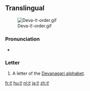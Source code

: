 {{also|द|ढ|ਟ}}
==Translingual==
[[File:Deva-ट-order.gif|thumb]]

===Pronunciation===
* {{IPA|/ʈə/|lang=mul}}

===Letter===
{{mul-deva|ṭa}}

# A letter of the [[Devanagari alphabet]].

[[fr:ट]]
[[hu:ट]]
[[nl:ट]]
[[ja:ट]]
[[zh:ट]]